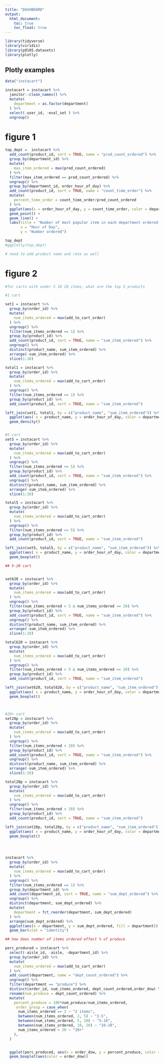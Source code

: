 ```yaml
---
title: "DASHBOARD"
output: 
  html_document:
    toc: true
    toc_float: true
---
```


```r

library(tidyverse)
library(viridis)
library(p8105.datasets)
library(plotly)
```



## Plotly examples


```r
data("instacart")

instacart = instacart %>% 
  janitor::clean_names() %>% 
  mutate(
    department = as.factor(department)
  ) %>% 
  select(-user_id, -eval_set ) %>% 
  ungroup()


```




# figure 1
```r

top_dept =  instacart %>% 
  add_count(product_id, sort = TRUE, name = "prod_count_ordered") %>% 
  group_by(department_id) %>% 
  mutate(
    max_item_ordered = max(prod_count_ordered)
  ) %>% 
  filter(max_item_ordered == prod_count_ordered) %>% 
  ungroup() %>% 
  group_by(department_id, order_hour_of_day) %>% 
  add_count(product_id, sort = TRUE, name = "count_time_order") %>% 
  mutate(
    percent_time_order = count_time_order/prod_count_ordered
  ) %>% 
  ggplot(aes(x = order_hour_of_day, y = count_time_order, color = department )) +
  geom_point() + 
  geom_line() +
  labs(title = "Number of most popular item in each department ordered per hour",
       x = "Hour of Day",
       y = "Number ordered")

top_dept
#ggplotly(top_dept)

# need to add product name and rate as well


```


# figure 2

```r

#for carts with under 5 10 20 items, what are the top 5 products

#1 cart 

set1 = instacart %>% 
  group_by(order_id) %>% 
  mutate(
    num_items_ordered = max(add_to_cart_order)
  ) %>% 
  ungroup() %>% 
  filter(num_items_ordered == 1) %>% 
  group_by(product_id) %>% 
  add_count(product_id, sort = TRUE, name = "sum_item_ordered") %>% 
  ungroup() %>% 
  distinct(product_name, sum_item_ordered) %>% 
  arrange(-sum_item_ordered) %>% 
  slice(1:10)

total1 = instacart %>% 
  group_by(order_id) %>% 
  mutate(
    num_items_ordered = max(add_to_cart_order)
  ) %>% 
  ungroup() %>% 
  filter(num_items_ordered == 1) %>% 
  group_by(product_id) %>% 
  add_count(product_id, sort = TRUE, name = "sum_item_ordered")

left_join(set1, total1, by = c("product_name", "sum_item_ordered")) %>% 
  ggplot(aes( x = product_name, y = order_hour_of_day, color = department)) +
  geom_density()


#5 cart
set5 = instacart %>% 
  group_by(order_id) %>% 
  mutate(
    num_items_ordered = max(add_to_cart_order)
  ) %>% 
  ungroup() %>% 
  filter(num_items_ordered <= 5) %>% 
  group_by(product_id) %>% 
  add_count(product_id, sort = TRUE, name = "sum_item_ordered") %>% 
  ungroup() %>% 
  distinct(product_name, sum_item_ordered) %>% 
  arrange(-sum_item_ordered) %>% 
  slice(1:10)

total5 = instacart %>% 
  group_by(order_id) %>% 
  mutate(
    num_items_ordered = max(add_to_cart_order)
  ) %>% 
  ungroup() %>% 
  filter(num_items_ordered <= 5) %>% 
  group_by(product_id) %>% 
  add_count(product_id, sort = TRUE, name = "sum_item_ordered")

left_join(set5, total5, by = c("product_name", "sum_item_ordered")) %>% 
  ggplot(aes( x = product_name, y = order_hour_of_day, color = department)) +
  geom_boxplot()

## 5-20 cart


set620 = instacart %>% 
  group_by(order_id) %>% 
  mutate(
    num_items_ordered = max(add_to_cart_order)
  ) %>% 
  ungroup() %>% 
  filter(num_items_ordered > 5 & num_items_ordered <= 20) %>% 
  group_by(product_id) %>% 
  add_count(product_id, sort = TRUE, name = "sum_item_ordered") %>% 
  ungroup() %>% 
  distinct(product_name, sum_item_ordered) %>% 
  arrange(-sum_item_ordered) %>% 
  slice(1:10)

total620 = instacart %>% 
  group_by(order_id) %>% 
  mutate(
    num_items_ordered = max(add_to_cart_order)
  ) %>% 
  ungroup() %>% 
  filter(num_items_ordered > 5 & num_items_ordered <= 20) %>% 
  group_by(product_id) %>% 
  add_count(product_id, sort = TRUE, name = "sum_item_ordered")

left_join(set620, total620, by = c("product_name", "sum_item_ordered")) %>% 
  ggplot(aes( x = product_name, y = order_hour_of_day, color = department)) +
  geom_boxplot()



#20+ cart
set20p = instacart %>% 
  group_by(order_id) %>% 
  mutate(
    num_items_ordered = max(add_to_cart_order)
  ) %>% 
  ungroup() %>% 
  filter(num_items_ordered > 20) %>% 
  group_by(product_id) %>% 
  add_count(product_id, sort = TRUE, name = "sum_item_ordered") %>% 
  ungroup() %>% 
  distinct(product_name, sum_item_ordered) %>% 
  arrange(-sum_item_ordered) %>% 
  slice(1:10)

total20p = instacart %>% 
  group_by(order_id) %>% 
  mutate(
    num_items_ordered = max(add_to_cart_order)
  ) %>% 
  ungroup() %>% 
  filter(num_items_ordered > 20) %>% 
  group_by(product_id) %>% 
  add_count(product_id, sort = TRUE, name = "sum_item_ordered")

left_join(set20p, total20p, by = c("product_name", "sum_item_ordered")) %>% 
  ggplot(aes( x = product_name, y = order_hour_of_day, color = department)) +
  geom_boxplot()





```



```r



instacart %>% 
  group_by(order_id) %>% 
  mutate(
    num_items_ordered = max(add_to_cart_order)
  ) %>% 
  ungroup() %>% 
  filter(num_items_ordered == 1) %>% 
  group_by(department_id) %>% 
  add_count(department_id, sort = TRUE, name = "sum_dept_ordered") %>% 
  ungroup() %>% 
  distinct(department, sum_dept_ordered) %>% 
  mutate(
    department = fct_reorder(department, sum_dept_ordered)
  ) %>% 
  arrange(sum_dept_ordered) %>% 
  ggplot(aes(x = department, y = sum_dept_ordered, fill = department)) +
  geom_bar(stat = "identity")

```


```r

## how does number of items ordered effect % of produce

perc_produced = instacart %>% 
  select(-aisle_id, -aisle, -department_id) %>% 
  group_by(order_id) %>% 
  mutate(
    num_items_ordered = max(add_to_cart_order)
  ) %>%   
  add_count(department, name = "dept_count_ordered") %>% 
  ungroup() %>% 
  filter(department == "produce") %>% 
  distinct(order_id, num_items_ordered, dept_count_ordered,order_dow) %>% 
  rename(num_produce = dept_count_ordered) %>% 
  mutate(
    percent_produce = 100*num_produce/num_items_ordered,
     order_group = case_when(
      num_items_ordered == 2 ~ "2 items",
      between(num_items_ordered, 2, 5) ~ "2-5",
      between(num_items_ordered, 5, 10) ~ "5-10",
      between(num_items_ordered, 10, 20) ~ "10-20",
      num_items_ordered > 20 ~ "20+"
    ),
  )


  ggplot(perc_produced, aes(x = order_dow, y = percent_produce, color = order_dow)) +
  geom_boxplot(aes(color = order_dow))


```


